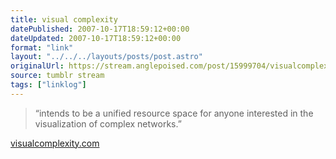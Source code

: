 ```yaml
---
title: visual complexity
datePublished: 2007-10-17T18:59:12+00:00
dateUpdated: 2007-10-17T18:59:12+00:00
format: "link"
layout: "../../../layouts/posts/post.astro"
originalUrl: https://stream.anglepoised.com/post/15999704/visualcomplexitycom-a-visual-exploration-on
source: tumblr stream
tags: ["linklog"]
---
```


> &ldquo;intends to be a unified resource space for anyone interested in the visualization of complex networks.&rdquo;

[visualcomplexity.com][1]

[1]: http://www.visualcomplexity.com/vc/

